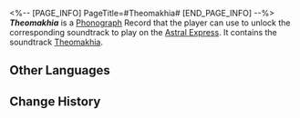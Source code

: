 <%-- [PAGE_INFO]
PageTitle=#Theomakhia#
[END_PAGE_INFO] --%>
{{Item Infobox
|title       = ''Theomakhia''
|id          = 210387
|image       = Item Theomakhia.png{{subst:void|<!--$UPLOAD:<<SpriteOutput/ItemFigures/210001.png>-<Item Theomakhia.png>-<Item Icons>>-->}}
|type        = Disk
|invCategory = Valuables
|rarity      = 3
|effect      = 
|description = A record that can be played on the Express' phonograph. It might be a chance acquisition or a gift from someone else. All sorts of memories surge up when the music plays &mdash; the smiles, encounters, touches, and the excitement of battle. Maybe that is why people still collect records even as society rapidly advances.<br />The current record contains the track "Theomakhia."
}}
{{Description|''When the homeland and the gods rely on each other, faith will not waver. But when the gods turn against the homeland, faith becomes nothing more than dust.''}}
'''''Theomakhia''''' is a [[Phonograph]] Record that the player can use to unlock the corresponding soundtrack to play on the [[Astral Express]]. It contains the soundtrack [[Theomakhia]].

==Other Languages==
{{Other Languages
|en   = ''Theomakhia''
|zhs  = 《伐神》
|zht  = 〈伐神〉
|ja   = 『神殺し』
|ko   = ≪신 토벌≫
|es   = Derribar a los dioses
|fr   = ''Theomakhia''
|ru   = Theomakhia
|th   = "Theomakhia"
|vi   = Phạt Thần
|de   = „Götterjagd“
|id   = "Theomakhia"
|pt   = "Theomakhia"
}}

==Change History==
{{Change History|3.0}}